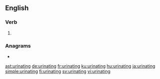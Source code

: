 ==English==

===Verb===
{{head|en|present participle}}

# {{present participle of|urinate|lang=en|nocat=1}}

===Anagrams===
* {{l|en|ruinating}}

[[ast:urinating]]
[[de:urinating]]
[[fr:urinating]]
[[ku:urinating]]
[[hu:urinating]]
[[ja:urinating]]
[[simple:urinating]]
[[fi:urinating]]
[[sv:urinating]]
[[vi:urinating]]